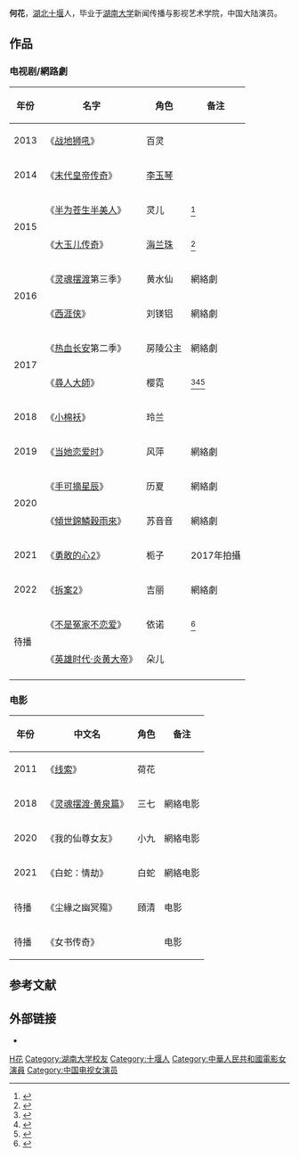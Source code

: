 {{艺人
| 图片     = 
| 图片简介 = 
| 姓名     = 何花
| 类型     = 女艺人
| 原名     = 
| 英文名   =Camile Hua
| 綽號     = 
| 国籍     = {{PRC}}
| 民族     = [[汉族|汉族]]
| 出生日期 = {{birth date and age|1990|5|19}}
| 出生地点 = [[湖北省|湖北省]][[十堰市|十堰市]]
| 职业     = 演员
| 语言     = 英语、汉语
| 教育程度 = [[湖南大学|湖南大学]]
| 宗教信仰 = 
| 配偶     = <!--  {{marriage|姓名||}}  -->
| 儿女     = 
| 父母     = 
| 活跃年代 = 2011年至今
| 代表作   = 《半为苍生半美人》<br />《大玉儿传奇》<br />《英雄时代·炎黄大帝》}}
'''何花'''{{BD|1990年|5月19日|||catIdx=He何}}，[[湖北省|湖北]][[十堰市|十堰]]人，毕业于[[湖南大学|湖南大学]]新闻传播与影视艺术学院，中国大陆演员。

==作品==
===电视剧/網路劇===
{| class="wikitable"
|-
! 年份 !! 名字  !! 角色 !! 备注
|-
|rowspan=1 | 2013 || 《[[战地狮吼|战地狮吼]]》 || 百灵 || 
|- 
|rowspan= 1| 2014 || 《[[末代皇帝传奇|末代皇帝传奇]]》|| [[李玉琴|李玉琴]] || 
|-
|rowspan=2| 2015 || 《[[半为苍生半美人|半为苍生半美人]]》 ||  灵儿 || <ref>{{cite news |author= |url=http://ent.163.com/14/0714/10/A1414RKQ00031GVS.html |title=《半为苍生半美人》开机 何花演绎温婉俏佳人 |newspaper=网易 |date=2014-07-14 |accessdate=2014-12-27 |archive-date=2014-12-27 |archive-url=https://web.archive.org/web/20141227134146/http://ent.163.com/14/0714/10/A1414RKQ00031GVS.html |dead-url=no }}</ref>
|-
| 《[[大玉儿传奇|大玉儿传奇]]》||[[海兰珠|海兰珠]] || <ref>{{cite news|author= |url= http://ent.163.com/14/0818/10/A3U4KVEV00031GVS.html|title= 何花加盟《大玉儿传奇》 出演海兰珠|newspaper= 网易|date= 2014-08-18|accessdate= 2014-12-27|archive-date= 2016-03-05|archive-url= https://web.archive.org/web/20160305021354/http://ent.163.com/14/0818/10/A3U4KVEV00031GVS.html|dead-url= no}}</ref>
|- 
|rowspan=2| 2016 || 《[[灵魂摆渡|灵魂摆渡]]第三季》 || 黄水仙 || 網絡劇
|-
| 《[[西涯侠|西涯侠]]》 || 刘镁铝 || 網絡劇
|- 
|rowspan= 2| 2017 || 《[[热血长安|热血长安]]第二季》 || 房陵公主 ||網絡劇     
|-
| 《[[尋人大師|尋人大師]]》 || 樱霓 ||   <ref>{{cite news |title=胡耘豪《寻人大师》圆满收官 新剧挑战二郎战神 |url=https://ent.huanqiu.com/article/9CaKrnK5ayX |accessdate=2021-12-24 |work=环球网 |archive-date=2021-12-24 |archive-url=https://web.archive.org/web/20211224034214/https://ent.huanqiu.com/article/9CaKrnK5ayX |dead-url=no }}</ref><ref>{{cite news |title=网剧《寻人大师》海报曝光 胡耘豪、何花CP感十足-中国新闻网 |url=https://www.chinanews.com.cn/m/yl/2017/06-05/8242244.shtml |accessdate=2021-12-24 |work=中国新闻网 |archive-date=2021-12-24 |archive-url=https://web.archive.org/web/20211224034210/https://www.chinanews.com.cn/m/yl/2017/06-05/8242244.shtml |dead-url=no }}</ref><ref>{{cite news |title=胡耘豪《寻人大师》开播发布会 诠释IT界福尔摩斯_新闻频道_中国青年网 |url=http://news.youth.cn/jsxw/201706/t20170614_10070179.htm |accessdate=2021-12-24 |work=中国青年网 |archive-date=2021-12-24 |archive-url=https://web.archive.org/web/20211224034216/http://news.youth.cn/jsxw/201706/t20170614_10070179.htm |dead-url=no }}</ref>
|- 
| 2018 || 《[[小棉袄|小棉袄]]》 || 玲兰 ||  
|-
| 2019 || 《[[当她恋爱时|当她恋爱时]]》 || 风萍 || 網絡劇
|-
|rowspan= 2| 2020 || 《[[手可摘星辰|手可摘星辰]]》 || 历夏 || 網絡劇
|-  
| 《[[傾世錦鱗穀雨來|傾世錦鱗穀雨來]]》 ||苏音音  || 網絡劇
|-    
| 2021 ||《[[勇敢的心2|勇敢的心2]]》 ||  栀子|| 2017年拍攝
|- 
| 2022 ||《[[拆案:万象拼图|拆案2]]》 ||吉丽  ||  網絡劇
|-  
|rowspan=2| 待播 || 《[[不是冤家不恋爱|不是冤家不恋爱]]》 || 依诺 || <ref>{{cite news |author= |url=http://ent.163.com/14/0416/11/9PUS7DOJ00031GVS.html |title=《不是冤家不恋爱》虐恋升级 何花因爱而痴 |newspaper=网易 |date=2014-04-16 |accessdate=2014-12-27 |archive-date=2018-05-24 |archive-url=https://web.archive.org/web/20180524003957/http://ent.163.com/14/0416/11/9PUS7DOJ00031GVS.html |dead-url=no }}</ref> 
|- 
| 《[[英雄时代·炎黄大帝|英雄时代·炎黄大帝]]》 || 朵儿 || 
|-       
|}

===电影===
{| class="wikitable"
|-
! 年份 !! 中文名  !! 角色  !! 备注
|-
|  2011 || 《[[线索|线索]]》 || 荷花 ||   
|- 
|  2018 || 《[[灵魂摆渡|灵魂摆渡·黄泉篇]]》 || 三七 ||網絡电影  
|- 
|  2020 || 《我的仙尊女友》 || 小九 ||網絡电影   
|- 
|  2021 || 《白蛇：情劫》 ||  白蛇||網絡电影        
|-
|  待播 || 《尘緣之幽冥殤》 || 頋清 ||电影
|-
|  待播 || 《女书传奇》 ||    ||电影
|}

==参考文献==
{{reflist}}

==外部链接==
*{{Sinaweibo|camilehua}}

{{DEFAULTSORT:He何花}}
[[Category:何姓|H花]]
[[Category:湖南大学校友|Category:湖南大学校友]]
[[Category:十堰人|Category:十堰人]]
[[Category:中華人民共和國電影女演員|Category:中華人民共和國電影女演員]]
[[Category:中国电视女演员|Category:中国电视女演员]]